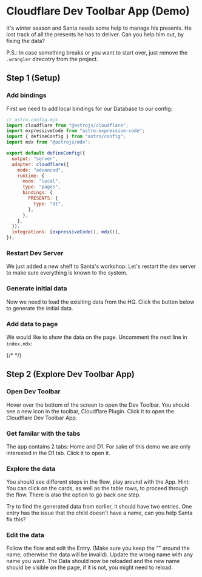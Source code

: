 
# Cloudflare Dev Toolbar App (Demo)

It's winter season and Santa needs some help to manage his presents. He lost track of all the presents he has to deliver. Can you help him out, by fixing the data?

P.S.: In case something breaks or you want to start over, just remove the `.wrangler` direcotry from the project.

## Step 1 (Setup)

### Add bindings
First we need to add local bindings for our Database to our config:

```js ins={14-18}
// astro.config.mjs
import cloudflare from "@astrojs/cloudflare";
import expressiveCode from "astro-expressive-code";
import { defineConfig } from "astro/config";
import mdx from "@astrojs/mdx";

export default defineConfig({
  output: "server",
  adapter: cloudflare({
    mode: "advanced",
    runtime: {
      mode: "local",
      type: "pages",
      bindings: {
        PRESENTS: {
          type: "d1",
        },
      },
    },
  }),
  integrations: [expressiveCode(), mdx()],
});
```
### Restart Dev Server
We just added a new shelf to Santa's workshop. Let's restart the dev server to make sure everything is known to the system.

### Generate initial data

Now we need to load the exisiting data from the HQ. Click the button below to generate the initial data.

<InitButton />

### Add data to page

We would like to show the data on the page. Uncomment the next line in `index.mdx`:

{/*
<DataView />
*/}

## Step 2 (Explore Dev Toolbar App)

### Open Dev Toolbar
Hover over the bottom of the screen to open the Dev Toolbar. You should see a new icon in the toolbar, Cloudflare Plugin. Click it to open the Cloudflare Dev Toolbar App.

### Get familar with the tabs
The app contains 2 tabs: Home and D1. For sake of this demo we are only interested in the D1 tab. Click it to open it.

### Explore the data

You should see different steps in the flow, play around with the App. Hint: You can click on the cards, as well as the table rows, to proceed through the flow. There is also the option to go back one step.

Try to find the generated data from earlier, it should have two entries. One entry has the issue that the child doesn't have a name, can you help Santa fix this?

### Edit the data

Follow the flow and edit the Entry. (Make sure you keep the "" around the name, otherwise the data will be invalid).
Update the wrong name with any name you want.
The Data should now be reloaded and the new name should be visible on the page, if it is not, you might need to reload.

